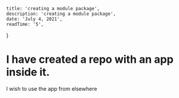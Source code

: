 
    title: 'creating a module package',
    description: 'creating a module package',
    date: 'July 4, 2021',
    readTime: '5',
}


# I have created a repo with an app inside it.

I wish to use the app from elsewhere

